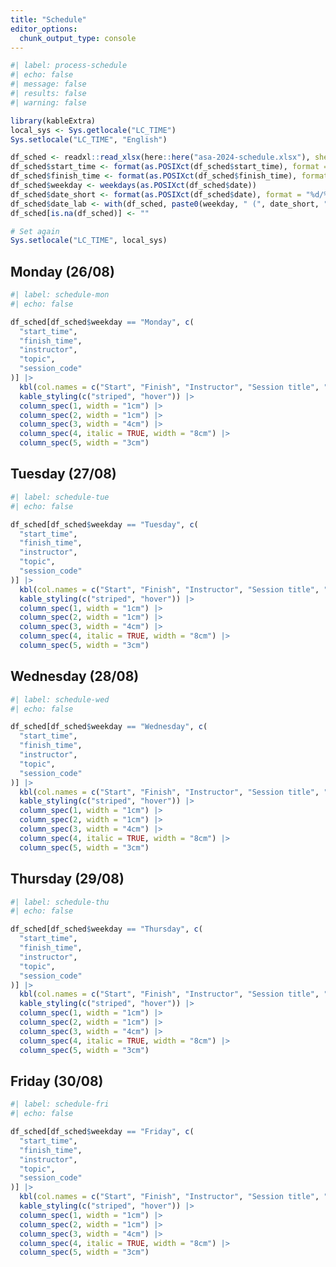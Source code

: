 ```yaml
---
title: "Schedule"
editor_options: 
  chunk_output_type: console
---
```


```r
#| label: process-schedule
#| echo: false
#| message: false
#| results: false
#| warning: false

library(kableExtra)
local_sys <- Sys.getlocale("LC_TIME")
Sys.setlocale("LC_TIME", "English")

df_sched <- readxl::read_xlsx(here::here("asa-2024-schedule.xlsx"), sheet = 1)
df_sched$start_time <- format(as.POSIXct(df_sched$start_time), format = "%H:%M")
df_sched$finish_time <- format(as.POSIXct(df_sched$finish_time), format = "%H:%M")
df_sched$weekday <- weekdays(as.POSIXct(df_sched$date))
df_sched$date_short <- format(as.POSIXct(df_sched$date), format = "%d/%m")
df_sched$date_lab <- with(df_sched, paste0(weekday, " (", date_short, ")"))
df_sched[is.na(df_sched)] <- ""

# Set again
Sys.setlocale("LC_TIME", local_sys)
```

## Monday (26/08)

```r
#| label: schedule-mon
#| echo: false

df_sched[df_sched$weekday == "Monday", c(
  "start_time",
  "finish_time",
  "instructor",
  "topic",
  "session_code"
)] |> 
  kbl(col.names = c("Start", "Finish", "Instructor", "Session title", "Session code")) |> 
  kable_styling(c("striped", "hover")) |> 
  column_spec(1, width = "1cm") |> 
  column_spec(2, width = "1cm") |> 
  column_spec(3, width = "4cm") |> 
  column_spec(4, italic = TRUE, width = "8cm") |> 
  column_spec(5, width = "3cm")
```

## Tuesday (27/08)

```r
#| label: schedule-tue
#| echo: false

df_sched[df_sched$weekday == "Tuesday", c(
  "start_time",
  "finish_time",
  "instructor",
  "topic",
  "session_code"
)] |> 
  kbl(col.names = c("Start", "Finish", "Instructor", "Session title", "Session code")) |> 
  kable_styling(c("striped", "hover")) |> 
  column_spec(1, width = "1cm") |> 
  column_spec(2, width = "1cm") |> 
  column_spec(3, width = "4cm") |> 
  column_spec(4, italic = TRUE, width = "8cm") |> 
  column_spec(5, width = "3cm")
```

## Wednesday (28/08)

```r
#| label: schedule-wed
#| echo: false

df_sched[df_sched$weekday == "Wednesday", c(
  "start_time",
  "finish_time",
  "instructor",
  "topic",
  "session_code"
)] |> 
  kbl(col.names = c("Start", "Finish", "Instructor", "Session title", "Session code")) |> 
  kable_styling(c("striped", "hover")) |> 
  column_spec(1, width = "1cm") |> 
  column_spec(2, width = "1cm") |> 
  column_spec(3, width = "4cm") |> 
  column_spec(4, italic = TRUE, width = "8cm") |> 
  column_spec(5, width = "3cm")
```

## Thursday (29/08)

```r
#| label: schedule-thu
#| echo: false

df_sched[df_sched$weekday == "Thursday", c(
  "start_time",
  "finish_time",
  "instructor",
  "topic",
  "session_code"
)] |> 
  kbl(col.names = c("Start", "Finish", "Instructor", "Session title", "Session code")) |> 
  kable_styling(c("striped", "hover")) |> 
  column_spec(1, width = "1cm") |> 
  column_spec(2, width = "1cm") |> 
  column_spec(3, width = "4cm") |> 
  column_spec(4, italic = TRUE, width = "8cm") |> 
  column_spec(5, width = "3cm")
```

## Friday (30/08)

```r
#| label: schedule-fri
#| echo: false

df_sched[df_sched$weekday == "Friday", c(
  "start_time",
  "finish_time",
  "instructor",
  "topic",
  "session_code"
)] |> 
  kbl(col.names = c("Start", "Finish", "Instructor", "Session title", "Session code")) |> 
  kable_styling(c("striped", "hover")) |> 
  column_spec(1, width = "1cm") |> 
  column_spec(2, width = "1cm") |> 
  column_spec(3, width = "4cm") |> 
  column_spec(4, italic = TRUE, width = "8cm") |> 
  column_spec(5, width = "3cm")
```
